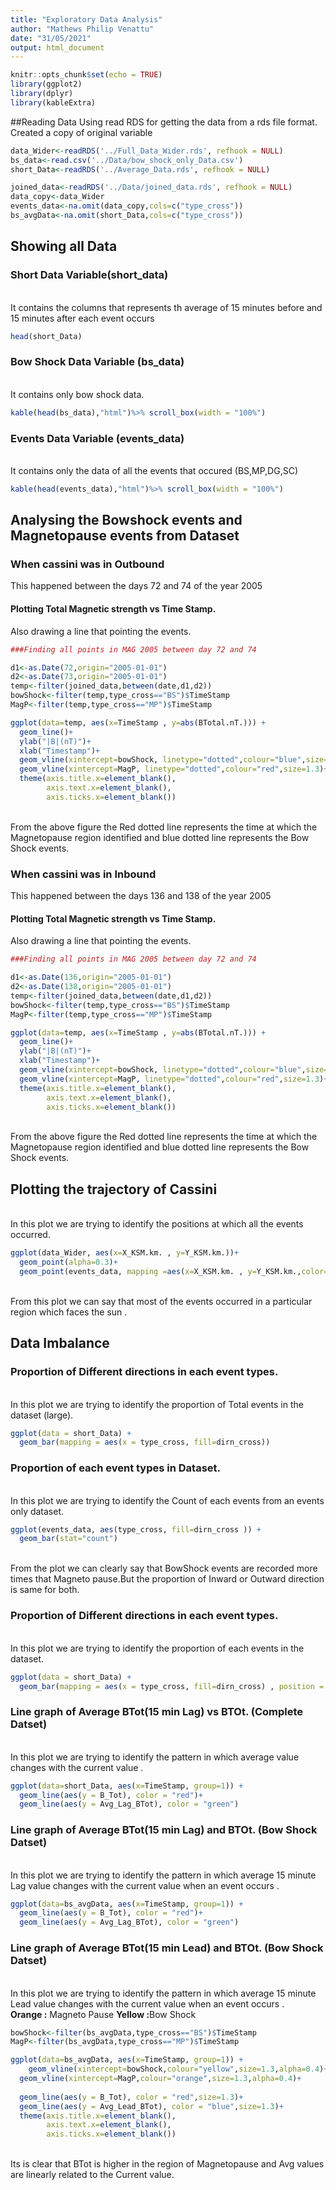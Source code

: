 ```yaml
---
title: "Exploratory Data Analysis"
author: "Mathews Philip Venattu"
date: "31/05/2021"
output: html_document
---
```


```r
knitr::opts_chunk$set(echo = TRUE)
library(ggplot2)
library(dplyr)
library(kableExtra)
```


##Reading Data
Using read RDS for getting the data from a rds file format. Created a copy of original variable<br />
```r
data_Wider<-readRDS('../Full_Data_Wider.rds', refhook = NULL)
bs_data<-read.csv('../Data/bow_shock_only_Data.csv')
short_Data<-readRDS('../Average_Data.rds', refhook = NULL)

joined_data<-readRDS('../Data/joined_data.rds', refhook = NULL)
data_copy<-data_Wider
events_data<-na.omit(data_copy,cols=c("type_cross"))
bs_avgData<-na.omit(short_Data,cols=c("type_cross"))

```

## Showing all Data

### Short Data Variable(short_data)

<br/>
It contains the columns that represents th average of 15 minutes before and 15 minutes after each event occurs <br />
```r
head(short_Data)
```

### Bow Shock Data Variable (bs_data)
<br />
It contains only bow shock data. <br />
```r
kable(head(bs_data),"html")%>% scroll_box(width = "100%")
```

### Events Data Variable (events_data)

<br />
It contains only the data of all the events that occured (BS,MP,DG,SC) <br />
```r
kable(head(events_data),"html")%>% scroll_box(width = "100%")
```

## Analysing the Bowshock events and Magnetopause events from Dataset

### When cassini was in Outbound
This happened between the days 72 and 74 of the year 2005 <br />

#### Plotting Total Magnetic strength vs Time Stamp. 
 Also drawing a line that pointing the events.<br />
```r

###Finding all points in MAG 2005 between day 72 and 74

d1<-as.Date(72,origin="2005-01-01")
d2<-as.Date(73,origin="2005-01-01")
temp<-filter(joined_data,between(date,d1,d2))
bowShock<-filter(temp,type_cross=="BS")$TimeStamp
MagP<-filter(temp,type_cross=="MP")$TimeStamp

ggplot(data=temp, aes(x=TimeStamp , y=abs(BTotal.nT.))) +
  geom_line()+
  ylab("|B|(nT)")+
  xlab("Timestamp")+
  geom_vline(xintercept=bowShock, linetype="dotted",colour="blue",size=1.3)+
  geom_vline(xintercept=MagP, linetype="dotted",colour="red",size=1.3)+
  theme(axis.title.x=element_blank(),
        axis.text.x=element_blank(),
        axis.ticks.x=element_blank())
```
<br />
From the above figure the Red dotted line represents the time at which the Magnetopause region identified and blue dotted line represents the Bow Shock events.<br />


### When cassini was in Inbound
This happened between the days 136 and 138 of the year 2005 <br />

#### Plotting Total Magnetic strength vs Time Stamp. 
 Also drawing a line that pointing the events.<br />
```r

###Finding all points in MAG 2005 between day 72 and 74

d1<-as.Date(136,origin="2005-01-01")
d2<-as.Date(138,origin="2005-01-01")
temp<-filter(joined_data,between(date,d1,d2))
bowShock<-filter(temp,type_cross=="BS")$TimeStamp
MagP<-filter(temp,type_cross=="MP")$TimeStamp

ggplot(data=temp, aes(x=TimeStamp , y=abs(BTotal.nT.))) +
  geom_line()+
  ylab("|B|(nT)")+
  xlab("Timestamp")+
  geom_vline(xintercept=bowShock, linetype="dotted",colour="blue",size=1.3)+
  geom_vline(xintercept=MagP, linetype="dotted",colour="red",size=1.3)+
  theme(axis.title.x=element_blank(),
        axis.text.x=element_blank(),
        axis.ticks.x=element_blank())
```
<br />
From the above figure the Red dotted line represents the time at which the Magnetopause region identified and blue dotted line represents the Bow Shock events.<br />

## Plotting the trajectory of Cassini
<br/>
In this plot we are trying to identify the positions at which all the events occurred.
<br />
```r

ggplot(data_Wider, aes(x=X_KSM.km. , y=Y_KSM.km.))+
  geom_point(alpha=0.3)+
  geom_point(events_data, mapping =aes(x=X_KSM.km. , y=Y_KSM.km.,color=type_cross,shape=dirn_cross))


```
<br/>
From this plot we can say that most of the events occurred in a particular region which faces the sun .
<br />


## Data Imbalance



### Proportion of Different directions in each event types.

<br/>
In this plot we are trying to identify the proportion of Total events in the dataset (large).
<br />
```r


ggplot(data = short_Data) +
  geom_bar(mapping = aes(x = type_cross, fill=dirn_cross))

```


### Proportion of each event types in Dataset.

<br/>
In this plot we are trying to identify the Count of each events from an events only dataset.
<br />
```r


ggplot(events_data, aes(type_cross, fill=dirn_cross )) +
  geom_bar(stat="count")

```


<br/>
From the plot we can clearly say that BowShock events are recorded more times that Magneto pause.But  the proportion of Inward or Outward direction is same for both.
<br />


### Proportion of Different directions in each event types.

<br/>
In this plot we are trying to identify the proportion of each events in the dataset.
<br />
```r


ggplot(data = short_Data) +
  geom_bar(mapping = aes(x = type_cross, fill=dirn_cross) , position = "fill")

```


### Line graph of Average BTot(15 min Lag) vs BTOt. (Complete Datset)

<br/>
In this plot we are trying to identify the pattern in which average value changes with the current value .
<br />
```r


ggplot(data=short_Data, aes(x=TimeStamp, group=1)) +
  geom_line(aes(y = B_Tot), color = "red")+
  geom_line(aes(y = Avg_Lag_BTot), color = "green")


```


### Line graph of Average BTot(15 min Lag) and BTOt. (Bow Shock Datset)

<br/>
In this plot we are trying to identify the pattern in which average 15 minute Lag value changes with the current value when an event occurs .
<br />
```r


ggplot(data=bs_avgData, aes(x=TimeStamp, group=1)) +
  geom_line(aes(y = B_Tot), color = "red")+
  geom_line(aes(y = Avg_Lag_BTot), color = "green")


```

### Line graph of Average BTot(15 min Lead) and BTOt. (Bow Shock Datset)

<br/>
In this plot we are trying to identify the pattern in which average 15 minute Lead value changes with the current value when an event occurs .
<br />
<b>Orange :</b> Magneto Pause
<b>Yellow :</b>Bow Shock
<br />
```r

bowShock<-filter(bs_avgData,type_cross=="BS")$TimeStamp
MagP<-filter(bs_avgData,type_cross=="MP")$TimeStamp

ggplot(data=bs_avgData, aes(x=TimeStamp, group=1)) +
    geom_vline(xintercept=bowShock,colour="yellow",size=1.3,alpha=0.4)+
  geom_vline(xintercept=MagP,colour="orange",size=1.3,alpha=0.4)+
  
  geom_line(aes(y = B_Tot), color = "red",size=1.3)+
  geom_line(aes(y = Avg_Lead_BTot), color = "blue",size=1.3)+
  theme(axis.title.x=element_blank(),
        axis.text.x=element_blank(),
        axis.ticks.x=element_blank())

```
<br/>
Its is clear that BTot is higher in the region of Magnetopause and Avg values are linearly related to the Current value.
<br /><br /><br />

